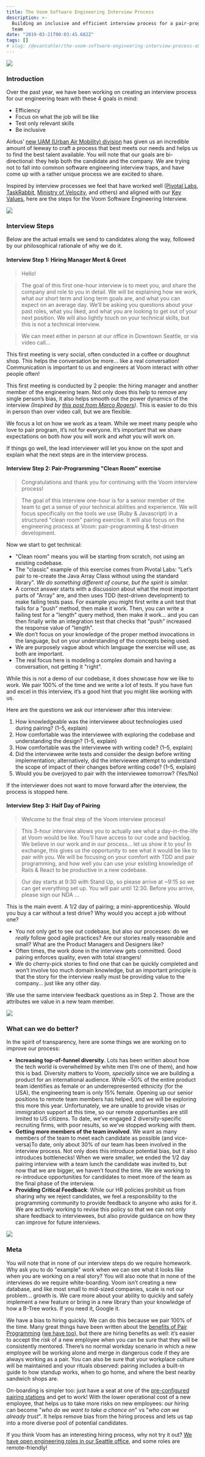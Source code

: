 ```yaml
---
title: The Voom Software Engineering Interview Process
description: >-
  Building an inclusive and efficient interview process for a pair-programming
  team
date: "2019-03-21T00:03:45.682Z"
tags: []
# slug: /@evantahler/the-voom-software-engineering-interview-process-a93eab6518ed
---
```


![](/images/medium-export/1__9HNP1gUTyhHlUcbJBNYpgg.jpeg)

### Introduction

Over the past year, we have been working on creating an interview process for our engineering team with these 4 goals in mind:

- Efficiency
- Focus on what the job will be like
- Test only relevant skills
- Be inclusive

Airbus’ [new UAM (Urban Air Mobility) division](https://www.airbus.com/newsroom/stories/urban-air-mobility-the-sky-is-yours.html) has given us an incredible amount of leeway to craft a process that best meets our needs and helps us to find the best talent available. You will note that our goals are bi-directional: they help both the candidate and the company. We are trying not to fall into common software engineering interview traps, and have come up with a rather unique process we are excited to share.

Inspired by interview processes we feel that have worked well ([Pivotal Labs](https://pivotal.io/labs), [TaskRabbit](https://www.taskrabbit.com/), [Ministry of Velocity](https://www.ministryofvelocity.com/), and others) and aligned with our [Key Values](https://www.keyvalues.com/voom), here are the steps for the Voom Software Engineering Interview.

![](/images/medium-export/1__4a__pBxd6n9jO3Fg9l____VqQ.jpeg)

### Interview Steps

Below are the actual emails we send to candidates along the way, followed by our philosophical rationale of why we do it.

#### Interview Step 1: Hiring Manager Meet & Greet

> Hello!

> The goal of this first one-hour interview is to meet you, and share the company and role to you in detail. We will be explaining how we work, what our short term and long term goals are, and what you can expect on an average day. We’ll be asking you questions about your past roles, what you liked, and what you are looking to get out of your next position. We will also lightly touch on your technical skills, but this is not a technical interview.

> We can meet either in person at our office in Downtown Seattle, or via video call…

This first meeting is very social, often conducted in a coffee or doughnut shop. This helps the conversation be more… like a real conversation! Communication is important to us and engineers at Voom interact with other people often!

This first meeting is conducted by 2 people: the hiring manager and another member of the engineering team. Not only does this help to remove any single person’s bias, it also helps smooth out the power dynamics of the interview _(Inspired by_ [_this post from Marco Rogers_](https://firstround.com/review/my-lessons-from-interviewing-400-engineers-over-three-startups/)_)_. This is easier to do this in person than over video call, but we are flexible.

We focus a lot on how we work as a team. While we meet many people who love to pair program, it’s not for everyone. It’s important that we share expectations on both _how_ you will work and _what_ you will work on.

If things go well, the lead interviewer will let you know on the spot and explain what the next steps are in the interview process.

#### Interview Step 2: Pair-Programming "Clean Room" exercise

> Congratulations and thank you for continuing with the Voom interview process!

> The goal of this interview one-hour is for a senior member of the team to get a sense of your technical abilities and experience. We will focus specifically on the tools we use (Ruby & Javascript) in a structured "clean room" pairing exercise. It will also focus on the engineering process at Voom: pair-programming & test-driven development.

Now we start to get technical:

- "Clean room" means you will be starting from scratch, not using an existing codebase.
- The "classic" example of this exercise comes from Pivotal Labs: "Let’s pair to re-create the Java Array Class without using the standard library". _We do something different of course, but the spirit is similar._
- A correct answer starts with a discussion about what the most important parts of "Array" are, and then uses TDD (test-driven development) to make failing tests pass. For example you might first write a unit test that fails for a "push" method, then make it work. Then, you can write a failing test for a "length" query method, then make it work… and you can then finally write an integration test that checks that "push" increased the response value of "length".
- We don’t focus on your knowledge of the proper method invocations in the language, but on your understanding of the concepts being used.
- We are purposely vague about which language the exercise will use, as both are important.
- The real focus here is modeling a complex domain and having a conversation, not getting it "right".

While this is not a demo of our codebase, it does showcase _how_ we like to work. We pair 100% of the time and we write a lot of tests. If you have fun and excel in this interview, it’s a good hint that you might like working with us.

Here are the questions we ask our interviewer after this interview:

1.  How knowledgeable was the interviewee about technologies used during pairing? (1–5, explain)
2.  How comfortable was the interviewee with exploring the codebase and understanding the design? (1–5, explain)
3.  How comfortable was the interviewee with writing code? (1–5, explain)
4.  Did the interviewee write tests and consider the design before writing implementation; alternatively, did the interviewee attempt to understand the scope of impact of their changes before writing code? (1–5, explain)
5.  Would you be overjoyed to pair with the interviewee tomorrow? (Yes/No)

If the interviewer does not want to move forward after the interview, the process is stopped here.

#### Interview Step 3: Half Day of Pairing

> Welcome to the final step of the Voom interview process!

> This 3-hour interview allows you to actually see what a day-in-the-life at Voom would be like. You’ll have access to our code and backlog. We believe in our work and in our process… let us show it to you! In exchange, this gives us the opportunity to see what it would be like to pair with you. We will be focusing on your comfort with TDD and pair programming, and how well you can use your existing knowledge of Rails & React to be productive in a new codebase.

> Our day starts at 9:30 with Stand Up, so please arrive at ~9:15 so we can get everything set up. You will pair until 12:30. Before you arrive, please sign our NDA …

This is the main event. A 1/2 day of pairing; a mini-apprenticeship. Would you buy a car without a test drive? Why would you accept a job without one?

- You not only get to see out codebase, but also our processes: do we _really_ follow good agile practices? Are our stories really reasonable and small? What are the Product Managers and Designers like?
- Often times, the work done in the interview gets committed. Good pairing enforces quality, even with total strangers!
- We do cherry-pick stories to find one that can be quickly completed and won’t involve too much domain knowledge, but an important principle is that the story for the interview really must be providing value to the company… just like any other day.

We use the same interview feedback questions as in Step 2. Those are the attributes we value in a new team member.

![](/images/medium-export/1__lSwPi__0WBlfERWrly6VpRw.jpeg)

### What can we do better?

In the spirit of transparency, here are some things we are working on to improve our process:

- **Increasing top-of-funnel diversity**. Lots has been written about how the tech world is overwhelmed by white men (I’m one of them), and how this is bad. Diversity matters to Voom, _specially_ since we are building a product for an international audience. While ~50% of the entire product team identifies as female or an underrepresented ethnicity (for the USA), the engineering team is only 15% female. Opening up our senior positions to remote team members has helped, and we will be exploring this more this year. Unfortunately, we are unable to provide visas or immigration support at this time, so our remote opportunities are still limited to US citizens. To date, we’ve engaged 2 diversity-specific recruiting firms, with poor results, so we’ve stopped working with them.
- **Getting more members of the team involved**. We want as many members of the team to meet each candidate as possible (and vice-versa)To date, only about 30% of our team has been involved in the interview process. Not only does this introduce potential bias, but it also introduces bottlenecks! When we were smaller, we ended the 1/2 day pairing interview with a team lunch the candidate was invited to, but now that we are bigger, we haven’t found the time. We are working to re-introduce opportunities for candidates to meet more of the team as the final phase of the interview.
- **Providing Critical Feedback**: While our HR policies prohibit us from sharing why we reject candidates, we feel a responsibility to the programming community to provide feedback to anyone who asks for it. We are actively working to revise this policy so that we can not only share feedback to interviewees, but also provide guidance on how they can improve for future interviews.

![](/images/medium-export/1__k0fZ____UZvex4lOGIiWaSvQ.jpeg)

### Meta

You will note that in none of our interview steps do we require homework. Why ask you to do "example" work when we can see what it looks like when you are working on a real story? You will also note that in none of the interviews do we require white-boarding. Voom isn’t creating a new database, and like most small to mid-sized companies, scale is not our problem… growth is. We care more about your ability to quickly and safely implement a new feature or bring in a new library than your knowledge of how a B-Tree works. If you need it, Google it.

We have a bias to hiring quickly. We can do this because we pair 100% of the time. Many great things have been written about the [benefits of Pair Programming](https://tuple.app/pair-programming-guide/the-case-for-pair-programming) ([we have too](https://blog.voom.flights/pair-programming-at-voom-how-our-code-takes-flight-423a05d63718)), but there are hiring benefits as well: it’s easier to accept the _risk_ of a new employee when you can be sure that they will be consistently mentored. There’s no normal workday scenario in which a new employee will be working alone and merge in dangerous code if they are always working as a pair. You can also be sure that your workplace culture will be maintained and your rituals observed: pairing includes a built-in guide to how standup works, when to go home, and where the best nearby sandwich shops are.

On-boarding is simpler too: just have a seat at one of the [pre-configured pairing stations](https://blog.voom.flights/our-team-workstation-at-voom-continuous-improvement-a1cf35ec1a43) and get to work! With the lower operational cost of a new employee, that helps us to take more risks on new employees: our hiring can become "_who do we want to take a chance on_" vs "_who can we already trust_". It helps remove bias from the hiring process and lets us tap into a more diverse pool of potential candidates.

If you think Voom has an interesting hiring process, why not try it out? [We have open engineering roles in our Seattle office](https://www.voom.flights/careers), and some roles are remote-friendly!
